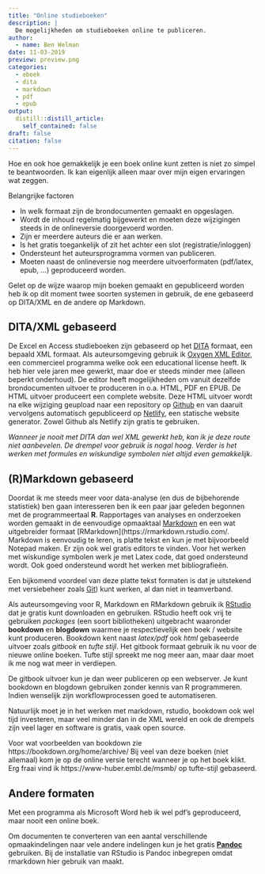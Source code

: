 ```yaml
---
title: "Online studieboeken"
description: |
  De mogelijkheden om studieboeken online te publiceren.
author:
  - name: Ben Welman
date: 11-03-2019
preview: preview.png
categories:
  - eboek
  - dita
  - markdown
  - pdf
  - epub
output:
  distill::distill_article:
    self_contained: false
draft: false
citation: false
---
```


Hoe en ook hoe gemakkelijk je een boek online kunt zetten is niet zo simpel te beantwoorden. Ik kan eigenlijk alleen maar over mijn eigen ervaringen wat zeggen.

Belangrijke factoren

-  In welk formaat zijn de brondocumenten gemaakt en opgeslagen.
-  Wordt de inhoud regelmatig bijgewerkt en moeten deze wijzigingen steeds in de onlineversie doorgevoerd worden.
-  Zijn er meerdere auteurs die er aan werken.
-  Is het gratis toegankelijk of zit het achter een slot (registratie/inloggen)
-  Ondersteunt het auteursprogramma vormen van publiceren.
-  Moeten naast de onlineversie nog meerdere uitvoerformaten (pdf/latex, epub, ...) geproduceerd worden.

Gelet op de wijze waarop mijn boeken gemaakt en gepubliceerd worden heb ik op dit moment twee soorten systemen in gebruik, de ene gebaseerd op DITA/XML en de andere op Markdown.

## DITA/XML gebaseerd

De Excel en Access studieboeken zijn gebaseerd op het [DITA](https://nl.wikipedia.org/wiki/Darwin_Information_Typing_Architecture ) formaat, een bepaald XML formaat. Als auteursomgeving gebruik ik [Oxygen XML Editor](https://www.oxygenxml.com/), een commercieel programma welke ook een educational license heeft. Ik heb hier vele jaren mee gewerkt, maar doe er steeds minder mee (alleen beperkt onderhoud). De editor heeft mogelijkheden om vanuit dezelfde brondocumenten uitvoer te produceren in o.a. HTML, PDF en EPUB. De HTML uitvoer produceert een complete website. Deze HTML uitvoer wordt na elke wijziging geupload naar een repository op [Github](https://github.com/) en van daaruit vervolgens automatisch gepubliceerd op [Netlify](https://www.netlify.com/), een statische website generator. Zowel Github als Netlify zijn gratis te gebruiken.

*Wanneer je nooit met DITA dan wel XML gewerkt heb, kan ik je deze route niet aanbevelen. De drempel voor gebruik is nogal hoog. Verder is het werken met formules en wiskundige symbolen niet altijd even gemakkelijk.*

## (R)Markdown gebaseerd

Doordat ik me steeds meer voor data-analyse (en dus de bijbehorende statistiek) ben gaan interesseren ben ik een paar jaar geleden begonnen met de programmeertaal **R**. Rapportages van analyses en onderzoeken worden gemaakt in de eenvoudige opmaaktaal [Markdown](https://nl.wikipedia.org/wiki/Markdown) en een wat uitgebreider formaat [RMarkdown](https://rmarkdown.rstudio.com/. Markdown is eenvoudig te leren, is platte tekst en kun je met bijvoorbeeld Notepad maken. Er zijn ook wel gratis editors te vinden. Voor het werken met wiskundige symbolen werk je met Latex code, dat goed ondersteund wordt. Ook goed ondersteund wordt het werken met bibliografieën.

Een bijkomend voordeel van deze platte tekst formaten is dat je uitstekend met versiebeheer zoals [Git](https://git-scm.com/)) kunt werken, al dan niet in teamverband.

Als auteursomgeving voor R, Markdown en RMarkdown gebruik ik [RStudio](https://rstudio.com/) dat je gratis kunt downloaden en gebruiken. RStudio heeft ook vrij te gebruiken *packages* (een soort bibliotheken) uitgebracht waaronder **bookdown** en **blogdown** waarmee je respectievelijk een boek / website kunt produceren. Bookdown kent naast *latex/pdf* ook *html* gebaseerde uitvoer zoals *gitbook* en *tufte stijl*. Het gitbook formaat gebruik ik nu voor de nieuwe online boeken. Tufte stijl spreekt me nog meer aan, maar daar moet ik me nog wat meer in verdiepen.

De gitbook uitvoer kun je dan weer publiceren op een webserver. Je kunt bookdown en blogdown gebruiken zonder kennis van R programmeren. Indien wenselijk zijn workflowprocessen goed te automatiseren.

Natuurlijk moet je in het werken met markdown, rstudio, bookdown ook wel tijd investeren, maar veel minder dan in de XML wereld en ook de drempels zijn veel lager en software is gratis, vaak open source.

Voor wat voorbeelden van bookdown zie https://bookdown.org/home/archive/ Bij veel van deze boeken (niet allemaal) kom je op de online versie terecht wanneer je op het boek klikt. Erg fraai vind ik https://www-huber.embl.de/msmb/ op tufte-stijl gebaseerd.

## Andere formaten

Met een programma als Microsoft Word heb ik wel pdf's geproduceerd, maar nooit een online boek.

Om documenten te converteren van een aantal verschillende opmaakindelingen naar vele andere indelingen kun je het gratis [**Pandoc**](https://pandoc.org/) gebruiken. Bij de installatie van RStudio is Pandoc inbegrepen omdat rmarkdown hier gebruik van maakt.

